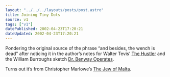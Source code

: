```yaml
---
layout: "../../../layouts/posts/post.astro"
title: Joining Tiny Dots
source: v1
tags: ["v1"]
datePublished: 2002-04-23T17:20:21
dateUpdated: 2002-04-23T17:20:21
---
```


Pondering the original source of the phrase &#8220;and besides, the wench is dead&#8221; after noticing it in the author&#8217;s notes for Walter Tevis&#8217; [The Hustler][1] and the William Burroughs sketch [Dr. Benway Operates][2].

Turns out it&#8217;s from Christopher Marlowe&#8217;s [The Jew of Malta][3].

[1]: http://www.amazon.co.uk/exec/obidos/ASIN/0747539723/ohsky "'I made up Fast Eddie, too. Sarah might, in a way, be me; but that was in another country, and besides the wench is dead' - Walter Tevis' The Hustler on Amazon.co.uk"
[2]: http://www.lucaspickford.com/burrroutines.htm#benway "'And once I was caught short without instrument one and removed a uterine tumor with my teeth. That was in the Upper Effendi, and besides...the wench is dead' - William Burroughs sketch 'Dr. Benway Operates'"
[3]: http://www.perseus.tufts.edu/cgi-bin/ptext?doc=Perseus%3Atext%3A1999.03.0013&query=head%3D%2317#anch22 "Christopher Marlowe's 'The Jew of Malta' - Act 4, Scene 1, Line 42"
